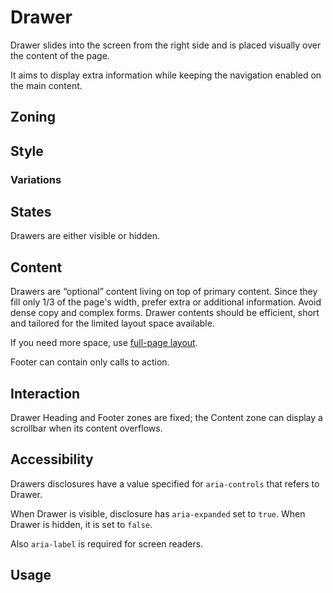 


<Meta of={Stories} />
<Status id="floatingDrawer" />

# Drawer

Drawer slides into the screen from the right side and is placed visually over the content of the page.

It aims to display extra information while keeping the navigation enabled on the main content.

## Zoning

<FigmaImage
	src="https://www.figma.com/file/qc8oUSyVJM67gSsbTShftt/%F0%9F%93%90-Zoning?node-id=744%3A263"
	alt="zoning image for drawers"
/>

## Style

<FigmaIframe
	light="https://www.figma.com/file/x0RxG7E0CzVWDycXtNgq7H/Drawer?node-id=1%3A83"
	dark="https://www.figma.com/file/x0RxG7E0CzVWDycXtNgq7H/Drawer?node-id=1%3A105"
/>

### Variations

<Canvas withSource="none">
	<Story of={Stories.Simple} />
</Canvas>

<Canvas withSource="none">
	<Story of={Stories.WithDisclosure} />
</Canvas>

<Canvas withSource="none">
	<Story of={Stories.WithControlledVisibility} />
</Canvas>

## States

Drawers are either visible or hidden.

## Content

Drawers are “optional” content living on top of primary content. Since they fill only 1/3 of the page's width, prefer extra or additional information. Avoid dense copy and complex forms. Drawer contents should be efficient, short and tailored for the limited layout space available.

If you need more space, use [full-page layout]().

Footer can contain only calls to action.

## Interaction

Drawer Heading and Footer zones are fixed; the Content zone can display a scrollbar when its content overflows.

## Accessibility

Drawers disclosures have a value specified for `aria-controls` that refers to Drawer.

When Drawer is visible, disclosure has `aria-expanded` set to `true`. When Drawer is hidden, it is set to `false`.

Also `aria-label` is required for screen readers.

## Usage

<Canvas>
	<Story of={Stories.Usage} />
</Canvas>
